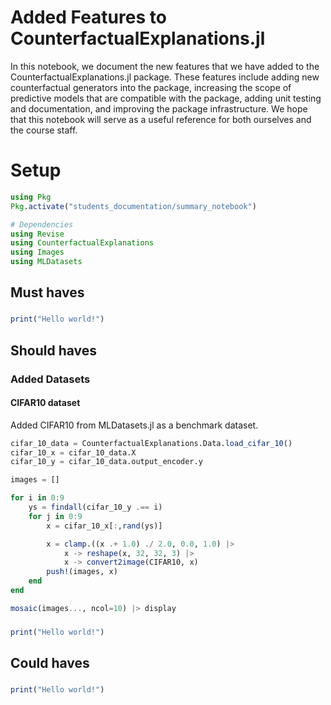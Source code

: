 # Added Features to CounterfactualExplanations.jl

In this notebook, we document the new features that we have added to the CounterfactualExplanations.jl package. These features include adding new counterfactual generators into the package, increasing the scope of predictive models that are compatible with the package, adding unit testing and documentation, and improving the package infrastructure. We hope that this notebook will serve as a useful reference for both ourselves and the course staff.

# Setup

```julia
using Pkg
Pkg.activate("students_documentation/summary_notebook")

# Dependencies
using Revise
using CounterfactualExplanations
using Images
using MLDatasets
```

## Must haves

### <feature_name>

<feature_description>

```julia
print("Hello world!")
```

## Should haves

### Added Datasets

#### CIFAR10 dataset

Added CIFAR10 from MLDatasets.jl as a benchmark dataset.

```julia
cifar_10_data = CounterfactualExplanations.Data.load_cifar_10()
cifar_10_x = cifar_10_data.X
cifar_10_y = cifar_10_data.output_encoder.y
```

```julia
images = []

for i in 0:9
    ys = findall(cifar_10_y .== i)
    for j in 0:9
        x = cifar_10_x[:,rand(ys)]

        x = clamp.((x .+ 1.0) ./ 2.0, 0.0, 1.0) |>
            x -> reshape(x, 32, 32, 3) |>
            x -> convert2image(CIFAR10, x)
        push!(images, x)
    end
end

mosaic(images..., ncol=10) |> display
```

### <feature_name>

<feature_description>

```julia
print("Hello world!")
```

## Could haves

### <feature_name>

<feature_description>

```julia
print("Hello world!")
```
